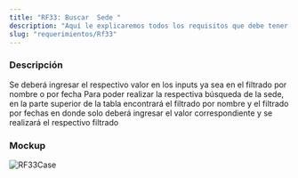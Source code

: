 ```yaml
---
title: "RF33: Buscar  Sede "
description: "Aquí le explicaremos todos los requisitos que debe tener para poder usar nuestro software."
slug: "requerimientos/Rf33"
---
```



<h3>Descripción</h3>
Se deberá ingresar el respectivo valor en los inputs ya sea en el filtrado por nombre
o por fecha Para poder realizar la respectiva búsqueda de la sede, en la parte superior
de la tabla encontrará el filtrado por nombre y el filtrado por fechas en donde solo
deberá ingresar el valor correspondiente y se realizará el respectivo filtrado

<h3>Mockup</h3>
<Image src={RF33Case} alt="RF33Case" width={3148} height={2270} />
